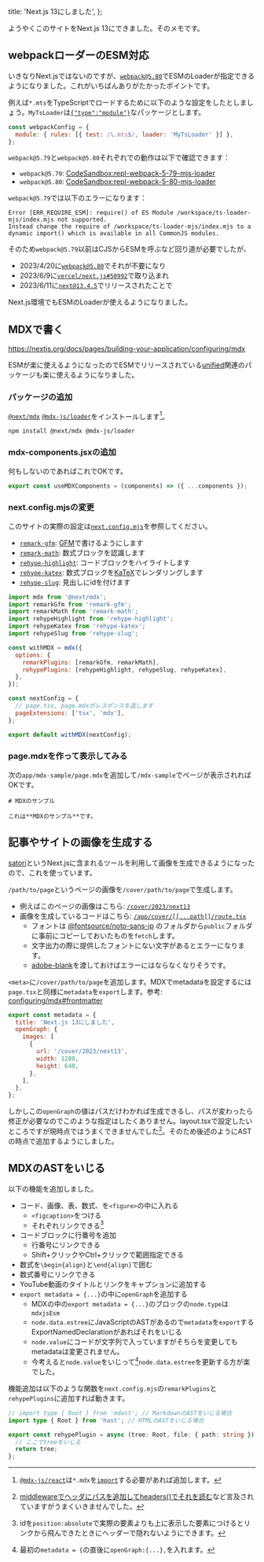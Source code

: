   title: 'Next.js 13にしました',
};

ようやくこのサイトをNext.js 13にできました。そのメモです。

## webpackローダーのESM対応

いきなりNext.jsではないのですが、[`webpack@5.80`](https://github.com/webpack/webpack/releases/tag/v5.80.0)でESMのLoaderが指定できるようになりました。これがいちばんありがたかったポイントです。

例えば`*.mts`をTypeScriptでロードするために以下のような設定をしたとしましょう。`MyTsLoader`は[`{"type":"module"}`](https://nodejs.org/api/packages.html#type)なパッケージとします。

```javascript webpack.config.js
const webpackConfig = {
  module: { rules: [{ test: /\.mts$/, loader: 'MyTsLoader' }] },
};
```

`webpack@5.79`と`webpack@5.80`それぞれでの動作は以下で確認できます：

- `webpack@5.79`: [CodeSandbox:repl-webpack-5-79-mjs-loader](https://codesandbox.io/p/sandbox/repl-webpack-5-79-mjs-loader-fdxkyx)
- `webpack@5.80`: [CodeSandbox:repl-webpack-5-80-mjs-loader](https://codesandbox.io/p/sandbox/repl-webpack-5-80-mjs-loader-3t4sgz)

`webpack@5.79`では以下のエラーになります：

```text 5.79を使用した場合のエラー
Error [ERR_REQUIRE_ESM]: require() of ES Module /workspace/ts-loader-mjs/index.mjs not supported.
Instead change the require of /workspace/ts-loader-mjs/index.mjs to a dynamic import() which is available in all CommonJS modules.
```

そのため`webpack@5.79`以前はCJSからESMを呼ぶなど回り道が必要でしたが、

- 2023/4/20に[`webpack@5.80`]でそれが不要になり
- 2023/6/9に[`vercel/next.js#50992`]で取り込まれ
- 2023/6/11に[`next@13.4.5`]でリリースされたことで

Next.js環境でもESMのLoaderが使えるようになりました。

[`webpack@5.80`]: https://github.com/webpack/webpack/releases/tag/v5.80.0
[`vercel/next.js#50992`]: https://github.com/vercel/next.js/pull/50992/files#diff-7ae45ad102eab3b6d7e7896acd08c427a9b25b346470d7bc6507b6481575d519L239-R239
[`next@13.4.5`]: https://github.com/vercel/next.js/releases/tag/v13.4.5

## MDXで書く

https://nextjs.org/docs/pages/building-your-application/configuring/mdx

ESMが楽に使えるようになったのでESMでリリースされている[unified](https://unifiedjs.com/)関連のパッケージも楽に使えるようになりました。

### パッケージの追加

[`@next/mdx`] [`@mdx-js/loader`]をインストールします[^mdx-js/react]。

[^mdx-js/react]: [`@mdx-js/react`]は`*.mdx`を[`import`]する必要があれば追加します。

[`@next/mdx`]: https://www.npmjs.com/package/@next/mdx
[`@mdx-js/loader`]: https://www.npmjs.com/package/@mdx-js/loader
[`@mdx-js/react`]: https://www.npmjs.com/package/@mdx-js/react
[`import`]: https://developer.mozilla.org/ja/docs/Web/JavaScript/Reference/Statements/import

```terminal
npm install @next/mdx @mdx-js/loader
```

### mdx-components.jsxの追加

何もしないのであればこれでOKです。

```javascript mdx-components.jsx
export const useMDXComponents = (components) => ({ ...components });
```

### next.config.mjsの変更

このサイトの実際の設定は[`next.config.mjs`]を参照してください。

- [`remark-gfm`](https://github.com/remarkjs/remark-gfm): [GFM]で書けるようにします
- [`remark-math`](https://github.com/remarkjs/remark-math/tree/main/packages/remark-math): 数式ブロックを認識します
- [`rehype-highlight`](https://github.com/rehypejs/rehype-highlight): コードブロックをハイライトします
- [`rehype-katex`](https://github.com/remarkjs/remark-math/tree/main/packages/rehype-katex): 数式ブロックを[KaTeX]でレンダリングします
- [`rehype-slug`](https://github.com/rehypejs/rehype-slug): 見出しにidを付けます

[`next.config.mjs`]: https://github.com/gjbkz/gojabako.zone/blob/main/next.config.mjs
[GFM]: https://github.github.com/gfm/
[KaTeX]: https://katex.org/

```javascript next.config.mjs
import mdx from '@next/mdx';
import remarkGfm from 'remark-gfm';
import remarkMath from 'remark-math';
import rehypeHighlight from 'rehype-highlight';
import rehypeKatex from 'rehype-katex';
import rehypeSlug from 'rehype-slug';

const withMDX = mdx({
  options: {
    remarkPlugins: [remarkGfm, remarkMath],
    rehypePlugins: [rehypeHighlight, rehypeSlug, rehypeKatex],
  },
});

const nextConfig = {
  // page.tsx, page.mdxがレスポンスを返します
  pageExtensions: ['tsx', 'mdx'],
};

export default withMDX(nextConfig);
```

### page.mdxを作って表示してみる

次の`app/mdx-sample/page.mdx`を追加して`/mdx-sample`でページが表示されればOKです。

```mdx app/mdx-sample/page.mdx
# MDXのサンプル

これは**MDXのサンプル**です。
```

## 記事やサイトの画像を生成する

[satori]というNext.jsに含まれるツールを利用して画像を生成できるようになったので、これを使っています。

`/path/to/page`というページの画像を`/cover/path/to/page`で生成します。

- 例えばこのページの画像はこちら: [`/cover/2023/next13`](/cover/2023/next13)
- 画像を生成しているコードはこちら: [`/app/cover/[[...path]]/route.tsx`](https://github.com/gjbkz/gojabako.zone/blob/main/src/app/cover/%5B%5B...path%5D%5D/route.tsx)
  - フォントは [@fontsource/noto-sans-jp](https://www.npmjs.com/package/@fontsource/noto-sans-jp) のフォルダから`public`フォルダに事前にコピーしておいたものを`fetch`します。
  - 文字出力の際に提供したフォントにない文字があるとエラーになります。
  - [adobe-blank](https://github.com/adobe-fonts/adobe-blank)を渡しておけばエラーにはならなくなりそうです。

`<meta>`に`/cover/path/to/page`を追加します。MDXでmetadataを設定するには`page.tsx`と同様に`metadata`を`export`します。参考: [configuring/mdx#frontmatter](https://nextjs.org/docs/pages/building-your-application/configuring/mdx#frontmatter)

```javascript page.mdx
export const metadata = {
  title: 'Next.js 13にしました',
  openGraph: {
    images: [
      {
        url: '/cover/2023/next13',
        width: 1280,
        height: 640,
      },
    ],
  },
};
```

しかしこの`openGraph`の値はパスだけわかれば生成できるし、パスが変わったら修正が必要なのでこのような指定はしたくありません。layout.tsxで設定したいところですが現時点ではうまくできませんでした[^workaround]。そのため後述のようにASTの時点で追加するようにしました。

[^workaround]: [middlewareでヘッダにパスを追加してheaders()でそれを読む](https://github.com/vercel/next.js/discussions/50189)など言及されていますがうまくいきませんでした。

[satori]: https://github.com/vercel/satori

## MDXのASTをいじる

以下の機能を追加しました。

- コード、画像、表、数式、を`<figure>`の中に入れる
  - `<figcaption>`をつける
  - それぞれリンクできる[^id-offset]
- コードブロックに行番号を追加
  - 行番号にリンクできる
  - Shift+クリックやCtrl+クリックで範囲指定できる
- 数式を`\begin{align}`と`\end{align}`で囲む
- 数式番号にリンクできる
- YouTube動画のタイトルとリンクをキャプションに追加する
- `export metadata = {...}`の中に`openGraph`を追加する
  - MDXの中の`export metadata = {...}`のブロックの`node.type`は`mdxjsEsm`
  - `node.data.estree`にJavaScriptのASTがあるので`metadata`を`export`するExportNamedDeclarationがあればそれをいじる
  - `node.value`にコードが文字列で入っていますがそちらを変更してもmetadataは変更されません。
  - 今考えると`node.value`をいじって[^transform]`node.data.estree`を更新する方が楽でした。

[^id-offset]: idを`position:absolute`で実際の要素よりも上に表示した要素につけるとリンクから飛んできたときにヘッダーで隠れないようにできます。
[^transform]: 最初の`metadata = {`の直後に`openGraph:{...},`を入れます。

機能追加は以下のような関数を`next.config.mjs`の`remarkPlugins`と`rehypePlugins`に追加すれば動きます。

```typescript rehypePlugin.mts
// import type { Root } from 'mdast'; // MarkdownのASTをいじる場合
import type { Root } from 'hast'; // HTMLのASTをいじる場合

export const rehypePlugin = async (tree: Root, file: { path: string }) => {
  // ここでtreeをいじる
  return tree;
};
```
